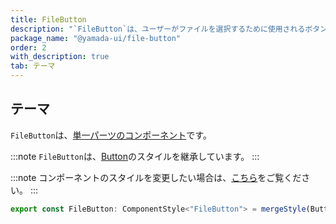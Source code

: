 ```yaml
---
title: FileButton
description: "`FileButton`は、ユーザーがファイルを選択するために使用されるボタンのコンポーネントです。"
package_name: "@yamada-ui/file-button"
order: 2
with_description: true
tab: テーマ
---
```


## テーマ

`FileButton`は、[単一パーツのコンポーネント](/styled-system/theming/component-styles#単一パーツのコンポーネント)です。

:::note
`FileButton`は、[Button](/components/forms/button)のスタイルを継承しています。
:::

:::note
コンポーネントのスタイルを変更したい場合は、[こちら](/styled-system/theming/customize-theme#コンポーネントのスタイルを変更する)をご覧ください。
:::

```ts
export const FileButton: ComponentStyle<"FileButton"> = mergeStyle(Button)()
```

